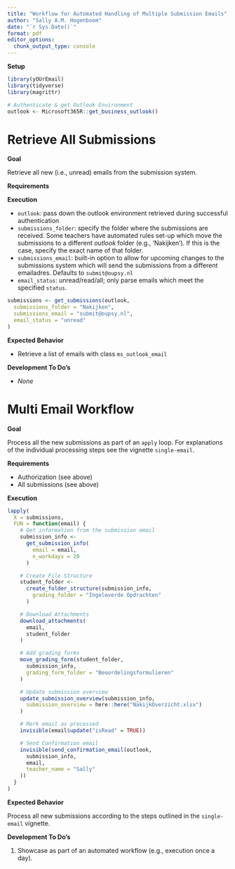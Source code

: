 ```yaml
---
title: "Workflow for Automated Handling of Multiple Submission Emails"
author: "Sally A.M. Hogenboom"
date: "`r Sys.Date()`"
format: pdf
editor_options: 
  chunk_output_type: console
---
```


**Setup**

```r
library(yOUrEmail)
library(tidyverse)
library(magrittr)

# Authenticate & get Outlook Environment
outlook <- Microsoft365R::get_business_outlook()
```

# Retrieve All Submissions

**Goal**

Retrieve all new (i.e., unread) emails from the submission system.

**Requirements**
  
**Execution**

* `outlook`: pass down the outlook environment retrieved during successful authentication
* `submissions_folder`: specify the folder where the submissions are received. 
Some teachers have automated rules set-up which move the submissions to a different *outlook*
folder (e.g., 'Nakijken'). If this is the case, specify the exact name of that folder.
* `submissions_email`: built-in option to allow for upcoming changes to the submissions system which will send the submissions from a different emailadres. Defaults to `submit@oupsy.nl`
* `email_status`: unread/read/all; only parse emails which meet the specified `status`.

```r
submissions <- get_submissions(outlook,
  submissions_folder = "Nakijken",
  submissions_email = "submit@oupsy.nl",
  email_status = "unread"
)
```

**Expected Behavior**

* Retrieve a list of emails with class `ms_outlook_email`

**Development To Do's**

* *None*

# Multi Email Workflow

**Goal**

Process all the new submissions as part of an `apply` loop. For explanations of the individual processing steps see the vignette `single-email`.

**Requirements**

  * Authorization (see above)
  * All submissions (see above)
  
**Execution**

```r

lapply(
  X = submissions,
  FUN = function(email) {
    # Get information from the submission email
    submission_info <-
      get_submission_info(
        email = email,
        n_workdays = 20
      )

    # Create File Structure
    student_folder <-
      create_folder_structure(submission_info,
        grading_folder = "Ingeleverde Opdrachten"
      )

    # Download Attachments
    download_attachments(
      email,
      student_folder
    )

    # Add grading forms
    move_grading_form(student_folder,
      submission_info,
      grading_form_folder = "Beoordelingsformulieren"
    )

    # Update submission overview
    update_submission_overview(submission_info,
      submission_overview = here::here("NakijkOverzicht.xlsx")
    )

    # Mark email as processed
    invisible(email$update("isRead" = TRUE))

    # Send Confirmation email
    invisible(send_confirmation_email(outlook,
      submission_info,
      email,
      teacher_name = "Sally"
    ))
  }
)
```

**Expected Behavior**

Process all new submissions according to the steps outlined in the `single-email` vignette. 

**Development To Do's**

1. Showcase as part of an automated workflow (e.g., execution once a day).
